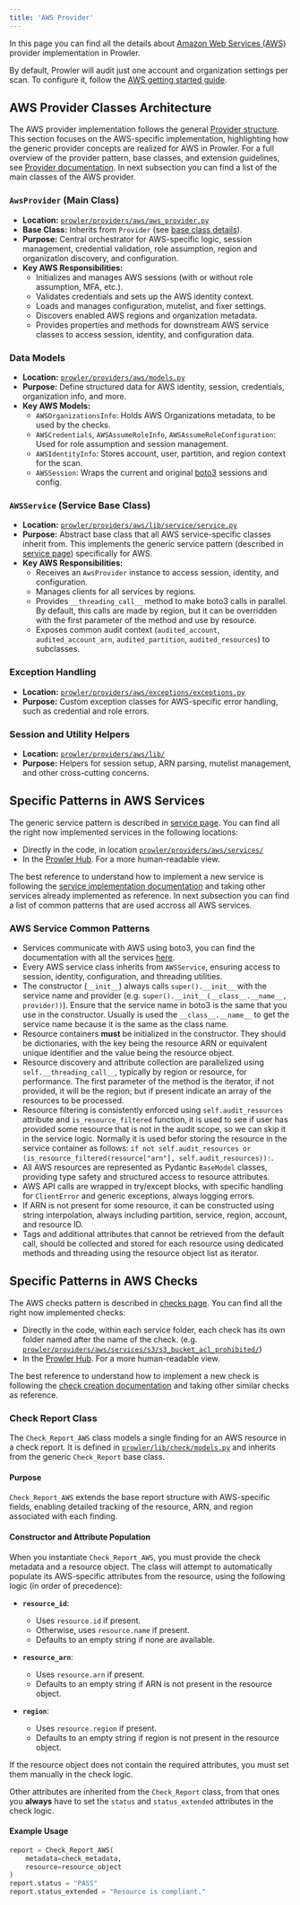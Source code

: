 ```yaml
---
title: 'AWS Provider'
---
```


In this page you can find all the details about [Amazon Web Services (AWS)](https://aws.amazon.com/) provider implementation in Prowler.

By default, Prowler will audit just one account and organization settings per scan. To configure it, follow the [AWS getting started guide](/user-guide/providers/aws/getting-started-aws).

## AWS Provider Classes Architecture

The AWS provider implementation follows the general [Provider structure](/developer-guide/provider). This section focuses on the AWS-specific implementation, highlighting how the generic provider concepts are realized for AWS in Prowler. For a full overview of the provider pattern, base classes, and extension guidelines, see [Provider documentation](/developer-guide/provider). In next subsection you can find a list of the main classes of the AWS provider.

### `AwsProvider` (Main Class)

- **Location:** [`prowler/providers/aws/aws_provider.py`](https://github.com/prowler-cloud/prowler/blob/master/prowler/providers/aws/aws_provider.py)
- **Base Class:** Inherits from `Provider` (see [base class details](https://github.com/prowler-cloud/prowler/blob/master/prowler/providers/common/provider.py)).
- **Purpose:** Central orchestrator for AWS-specific logic, session management, credential validation, role assumption, region and organization discovery, and configuration.
- **Key AWS Responsibilities:**
    - Initializes and manages AWS sessions (with or without role assumption, MFA, etc.).
    - Validates credentials and sets up the AWS identity context.
    - Loads and manages configuration, mutelist, and fixer settings.
    - Discovers enabled AWS regions and organization metadata.
    - Provides properties and methods for downstream AWS service classes to access session, identity, and configuration data.

### Data Models

- **Location:** [`prowler/providers/aws/models.py`](https://github.com/prowler-cloud/prowler/blob/master/prowler/providers/aws/models.py)
- **Purpose:** Define structured data for AWS identity, session, credentials, organization info, and more.
- **Key AWS Models:**
    - `AWSOrganizationsInfo`: Holds AWS Organizations metadata, to be used by the checks.
    - `AWSCredentials`, `AWSAssumeRoleInfo`, `AWSAssumeRoleConfiguration`: Used for role assumption and session management.
    - `AWSIdentityInfo`: Stores account, user, partition, and region context for the scan.
    - `AWSSession`: Wraps the current and original [boto3](https://boto3.amazonaws.com/v1/documentation/api/latest/index.html) sessions and config.

### `AWSService` (Service Base Class)

- **Location:** [`prowler/providers/aws/lib/service/service.py`](https://github.com/prowler-cloud/prowler/blob/master/prowler/providers/aws/lib/service/service.py)
- **Purpose:** Abstract base class that all AWS service-specific classes inherit from. This implements the generic service pattern (described in [service page](/developer-guide/services#service-base-class)) specifically for AWS.
- **Key AWS Responsibilities:**
    - Receives an `AwsProvider` instance to access session, identity, and configuration.
    - Manages clients for all services by regions.
    - Provides `__threading_call__` method to make boto3 calls in parallel. By default, this calls are made by region, but it can be overridden with the first parameter of the method and use by resource.
    - Exposes common audit context (`audited_account`, `audited_account_arn`, `audited_partition`, `audited_resources`) to subclasses.

### Exception Handling

- **Location:** [`prowler/providers/aws/exceptions/exceptions.py`](https://github.com/prowler-cloud/prowler/blob/master/prowler/providers/aws/exceptions/exceptions.py)
- **Purpose:** Custom exception classes for AWS-specific error handling, such as credential and role errors.

### Session and Utility Helpers

- **Location:** [`prowler/providers/aws/lib/`](https://github.com/prowler-cloud/prowler/blob/master/prowler/providers/aws/lib/)
- **Purpose:** Helpers for session setup, ARN parsing, mutelist management, and other cross-cutting concerns.

## Specific Patterns in AWS Services

The generic service pattern is described in [service page](/developer-guide/services#service-structure-and-initialisation). You can find all the right now implemented services in the following locations:

- Directly in the code, in location [`prowler/providers/aws/services/`](https://github.com/prowler-cloud/prowler/tree/master/prowler/providers/aws/services)
- In the [Prowler Hub](https://hub.prowler.com/). For a more human-readable view.

The best reference to understand how to implement a new service is following the [service implementation documentation](/developer-guide/services#adding-a-new-service) and taking other services already implemented as reference. In next subsection you can find a list of common patterns that are used accross all AWS services.

### AWS Service Common Patterns

- Services communicate with AWS using boto3, you can find the documentation with all the services [here](https://boto3.amazonaws.com/v1/documentation/api/latest/reference/services/index.html).
- Every AWS service class inherits from `AWSService`, ensuring access to session, identity, configuration, and threading utilities.
- The constructor (`__init__`) always calls `super().__init__` with the service name and provider (e.g. `super().__init__(__class__.__name__, provider))`). Ensure that the service name in boto3 is the same that you use in the constructor. Usually is used the `__class__.__name__` to get the service name because it is the same as the class name.
- Resource containers **must** be initialized in the constructor. They should be dictionaries, with the key being the resource ARN or equivalent unique identifier and the value being the resource object.
- Resource discovery and attribute collection are parallelized using `self.__threading_call__`, typically by region or resource, for performance. The first parameter of the method is the iterator, if not provided, it will be the region; but if present indicate an array of the resources to be processed.
- Resource filtering is consistently enforced using `self.audit_resources` attribute and `is_resource_filtered` function, it is used to see if user has provided some resource that is not in the audit scope, so we can skip it in the service logic. Normally it is used befor storing the resource in the service container as follows: `if not self.audit_resources or (is_resource_filtered(resource["arn"], self.audit_resources)):`.
- All AWS resources are represented as Pydantic `BaseModel` classes, providing type safety and structured access to resource attributes.
- AWS API calls are wrapped in try/except blocks, with specific handling for `ClientError` and generic exceptions, always logging errors.
- If ARN is not present for some resource, it can be constructed using string interpolation, always including partition, service, region, account, and resource ID.
- Tags and additional attributes that cannot be retrieved from the default call, should be collected and stored for each resource using dedicated methods and threading using the resource object list as iterator.

## Specific Patterns in AWS Checks

The AWS checks pattern is described in [checks page](/developer-guide/checks). You can find all the right now implemented checks:

- Directly in the code, within each service folder, each check has its own folder named after the name of the check. (e.g. [`prowler/providers/aws/services/s3/s3_bucket_acl_prohibited/`](https://github.com/prowler-cloud/prowler/tree/master/prowler/providers/aws/services/s3/s3_bucket_acl_prohibited))
- In the [Prowler Hub](https://hub.prowler.com/). For a more human-readable view.

The best reference to understand how to implement a new check is following the [check creation documentation](/developer-guide/checks#creating-a-check) and taking other similar checks as reference.

### Check Report Class

The `Check_Report_AWS` class models a single finding for an AWS resource in a check report. It is defined in [`prowler/lib/check/models.py`](https://github.com/prowler-cloud/prowler/blob/master/prowler/lib/check/models.py) and inherits from the generic `Check_Report` base class.

#### Purpose

`Check_Report_AWS` extends the base report structure with AWS-specific fields, enabling detailed tracking of the resource, ARN, and region associated with each finding.

#### Constructor and Attribute Population

When you instantiate `Check_Report_AWS`, you must provide the check metadata and a resource object. The class will attempt to automatically populate its AWS-specific attributes from the resource, using the following logic (in order of precedence):

- **`resource_id`**:
    - Uses `resource.id` if present.
    - Otherwise, uses `resource.name` if present.
    - Defaults to an empty string if none are available.

- **`resource_arn`**:
    - Uses `resource.arn` if present.
    - Defaults to an empty string if ARN is not present in the resource object.

- **`region`**:
    - Uses `resource.region` if present.
    - Defaults to an empty string if region is not present in the resource object.

If the resource object does not contain the required attributes, you must set them manually in the check logic.

Other attributes are inherited from the `Check_Report` class, from that ones you **always** have to set the `status` and `status_extended` attributes in the check logic.

#### Example Usage

```python
report = Check_Report_AWS(
    metadata=check_metadata,
    resource=resource_object
)
report.status = "PASS"
report.status_extended = "Resource is compliant."
```
